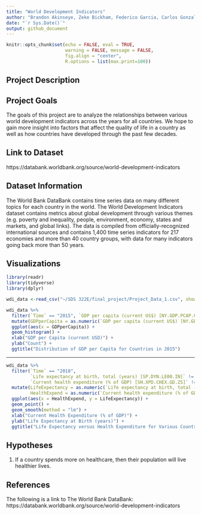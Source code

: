 ```yaml
---
title: "World Development Indicators"
author: "Brandon Akinseye, Zeke Bickham, Federico Garcia, Carlos Gonzalez, Gabriel Gray, Kevin Yu"
date: "`r Sys.Date()`"
output: github_document
---
```


```r
knitr::opts_chunk$set(echo = FALSE, eval = TRUE,  
                      warning = FALSE, message = FALSE, 
                      fig.align = "center",
                      R.options = list(max.print=100))
```

## Project Description


## Project Goals
The goals of this project are to analyze the relationships between various world development indicators across the years for all countries. We hope to gain more insight into factors that affect the quality of life in a country as well as how countries have developed through the past few decades.

## Link to Dataset
https://databank.worldbank.org/source/world-development-indicators

## Dataset Information
The World Bank DataBank contains time series data on many different topics for each country in the world. The World Development Indicators dataset contains metrics about global development through various themes (e.g. poverty and inequality, people, environment, economy, states and markets, and global links). The data is compiled from officially-recognized international sources and contains 1,400 time series indicators for 217 economies and more than 40 country groups, with data for many indicators going back more than 50 years.

## Visualizations

```r
library(readr)
library(tidyverse)
library(dplyr)

wdi_data <-read_csv("~/SDS 322E/final_project/Project_Data_1.csv", show_col_types = FALSE)

wdi_data %>%
  filter(`Time` == "2015", `GDP per capita (current US$) [NY.GDP.PCAP.CD]` != "..") %>%
  mutate(GDPperCapita = as.numeric(`GDP per capita (current US$) [NY.GDP.PCAP.CD]`)) %>%
  ggplot(aes(x = GDPperCapita)) +
  geom_histogram() +
  xlab("GDP per Capita (current USD)") +
  ylab("Count") +
  ggtitle("Distribution of GDP per Capita for Countries in 2015")
```
---
```r
wdi_data %>%
  filter(`Time` == "2018",
         `Life expectancy at birth, total (years) [SP.DYN.LE00.IN]` != "..",
         `Current health expenditure (% of GDP) [SH.XPD.CHEX.GD.ZS]` != "..") %>%
  mutate(LifeExpectancy = as.numeric(`Life expectancy at birth, total (years) [SP.DYN.LE00.IN]`),
         HealthExpend = as.numeric(`Current health expenditure (% of GDP) [SH.XPD.CHEX.GD.ZS]`)) %>%
  ggplot(aes(x = HealthExpend, y = LifeExpectancy)) +
  geom_point() +
  geom_smooth(method = "lm") +
  xlab("Current Health Expenditure (% of GDP)") +
  ylab("Life Expectancy at Birth (years)") +
  ggtitle("Life Expectancy versus Health Expenditure for Various Countries in 2018")
```

## Hypotheses
1. If a country spends more on healthcare, then their population will live healthier lives.

## References

The following is a link to The World Bank DataBank:
https://databank.worldbank.org/source/world-development-indicators